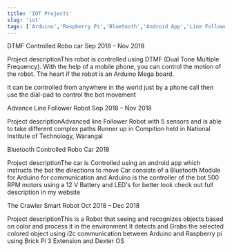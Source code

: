 ```yaml
---
title: 'IOT Projects'
slug: 'iot'
tags: ['Arduino','Raspberry Pi','Bluetooth','Android App','Line Follower','Crawler Robot','DTMF Comtrolled Robo Car']
---
```



DTMF Controlled Robo car
Sep 2018 – Nov 2018

Project descriptionThis robot is controlled using DTMF (Dual Tone Multiple Frequency). With the help of a mobile phone, you can control the motion of the robot. The heart if the robot is an Arduino Mega board.

It can be controlled from anywhere in the world just by a phone call then use the dial-pad to control the bot movement


Advance Line Follower Robot
Sep 2018 – Nov 2018

Project descriptionAdvanced line Follower Robot with 5 sensors and is able to take different complex paths
Runner up in Compition held in National Institute of Technology, Warangal

Bluetooth Controlled Robo Car
2018

Project descriptionThe car is Controlled using an android app which instructs the bot the directions to move
Car consists of a Bluetooth Module for Arduino for communication and Arduino is the controller of the bot
500 RPM motors using a 12 V Battery and LED's for better look check out full description in my website


The Crawler Smart Robot
Oct 2018 – Dec 2018

Project descriptionThis is a Robot that seeing and recognizes objects based on color and process it in the environment
It detects and Grabs the selected colored object
using i2c communication between Arduino and Raspberry pi using Brick Pi 3 Extension and Dexter OS
